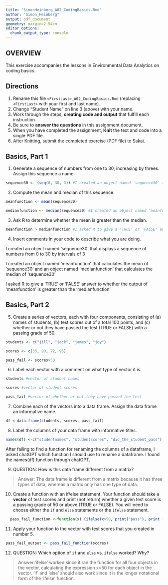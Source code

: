 ```yaml
---
title: "SimonHeinberg_A02_CodingBasics.Rmd"
author: "Simon_Heinberg"
output: pdf_document
geometry: margin=2.54cm
editor_options: 
  chunk_output_type: console
---
```


## OVERVIEW

This exercise accompanies the lessons in Environmental Data Analytics on coding basics.

## Directions

1.  Rename this file `<FirstLast>_A02_CodingBasics.Rmd` (replacing `<FirstLast>` with your first and last name).
2.  Change "Student Name" on line 3 (above) with your name.
3.  Work through the steps, **creating code and output** that fulfill each instruction.
4.  Be sure to **answer the questions** in this assignment document.
5.  When you have completed the assignment, **Knit** the text and code into a single PDF file.
6.  After Knitting, submit the completed exercise (PDF file) to Sakai.

## Basics, Part 1

1.  Generate a sequence of numbers from one to 30, increasing by threes. Assign this sequence a name.
```r
sequence30 <- (seq(0, 30, 3)) #I created an object named 'sequence30' that displays a sequence of numbers from 0 to 30 by intervals of 3

```

2.  Compute the mean and median of this sequence.

```r
meanfunction <- mean(sequence30) 

medianfunction <- median(sequence30) #I created an object named 'meanfunction' that calculates the mean of 'sequence30' and an object named 'medianfunction' that calculates the median of 'sequence30

```


3.  Ask R to determine whether the mean is greater than the median.
```r
meanfunction > medianfunction #I asked R to give a 'TRUE' or 'FALSE' answer to whether the output of 'meanfunction' is greater than the 'medianfunction'
```

4.  Insert comments in your code to describe what you are doing.

I created an object named 'sequence30' that displays a sequence of numbers from 0 to 30 by intervals of 3



I created an object named 'meanfunction' that calculates the mean of 'sequence30' and an object named 'medianfunction' that calculates the median of 'sequence30'


I asked R to give a 'TRUE' or 'FALSE' answer to whether the output of 'meanfunction' is greater than the 'medianfunction'


## Basics, Part 2

5.  Create a series of vectors, each with four components, consisting of (a) names of students, (b) test scores out of a total 100 points, and (c) whether or not they have passed the test (TRUE or FALSE) with a passing grade of 50.


```r
students <- c("jill", "jack", "james", "joy") 

scores <- c(35, 90, 72, 95) 

pass_fail <- scores>50 

```


6.  Label each vector with a comment on what type of vector it is.
```r
students #vector of student names

scores #vector of student scores

pass_fail #vector of whether or not they have passed the test
```

7.  Combine each of the vectors into a data frame. Assign the data frame an informative name.
```r

df <-data.frame(students, scores, pass_fail)


```

8.  Label the columns of your data frame with informative titles.

```r

names(df) <-c("studentnames", "studentscores", "did_the_student_pass") 

```

After failing to find a function for renaming the columns of a dataframe, I asked chatGPT which function I should use to rename a dataframe. I found the names(df) function through chatGPT.

9.  QUESTION: How is this data frame different from a matrix?

> Answer: The data frame is different from a matrix because it has three types of data, whereas a matrix only has one type of data.

10. Create a function with an if/else statement. Your function should take a **vector** of test scores and print (not return) whether a given test score is a passing grade of 50 or above (TRUE or FALSE). You will need to choose either the `if` and `else` statements or the `ifelse` statement. 
```r

  pass_fail_function <-function(x) {ifelse(x>50, print("pass"), print ("fail"))}

```

11. Apply your function to the vector with test scores that you created in number 5.

```r
pass_fail_output <- pass_fail_function(scores)

```

12. QUESTION: Which option of `if` and `else` vs. `ifelse` worked? Why?

> Answer:'ifelse' worked since it ran the function for all four objects in the vector, calculating the expression x>50 for each object in the vector. 'if' and 'else' should also work since it is the longer notational form of the 'ifelse' function.
